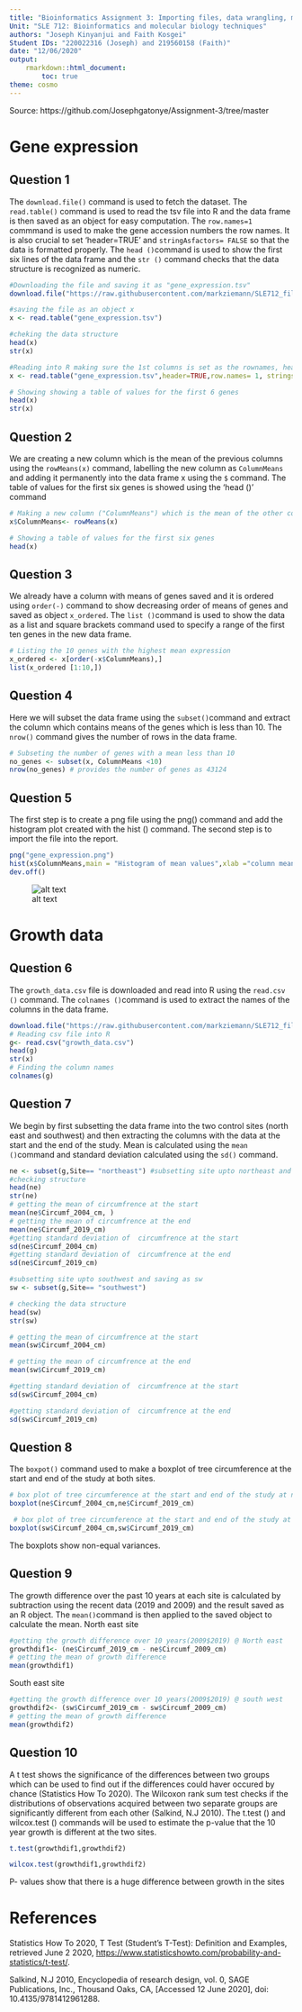 ```yaml
---
title: "Bioinformatics Assignment 3: Importing files, data wrangling, mathematical operations, plots and saving code on GitHub Report"
Unit: "SLE 712: Bioinformatics and molecular biology techniques"
authors: "Joseph Kinyanjui and Faith Kosgei"
Student IDs: "220022316 (Joseph) and 219560158 (Faith)"
date: "12/06/2020"
output:
    rmarkdown::html_document:
        toc: true
theme: cosmo
---
```


Source: https://github.com/Josephgatonye/Assignment-3/tree/master

# Gene expression

## Question 1 
The `download.file()`  command is used to fetch the dataset. The `read.table()` command  is used to read the tsv file into R and the data frame is then saved as an object for easy computation. The `row.names=1` commmand is used to make the gene accession numbers the row names. It is also crucial to set 'header=TRUE' and `stringAsfactors= FALSE` so that the data is formatted properly. The `head ()`command is used to show the first six lines of the data frame and the `str ()` command checks that the data structure is recognized as numeric. 
```r
#Downloading the file and saving it as "gene_expression.tsv"
download.file("https://raw.githubusercontent.com/markziemann/SLE712_files/master/bioinfo_asst3_part1_files/gene_expression.tsv",destfile = "gene_expression.tsv") 

#saving the file as an object x
x <- read.table("gene_expression.tsv") 

#cheking the data structure
head(x) 
str(x) 

#Reading into R making sure the 1st columns is set as the rownames, headers are recognized an only first 6 genes are shown
x <- read.table("gene_expression.tsv",header=TRUE,row.names= 1, stringsAsFactors = FALSE)

# Showing showing a table of values for the first 6 genes
head(x)
str(x)
```
## Question 2 
We are creating a new column which is the mean of the previous columns using the `rowMeans(x)` command, labelling the new column as `ColumnMeans` and adding it permanently into the data frame x using the `$` command. The table of values for the first six genes is showed using the 'head ()' command 
```r
# Making a new column ("ColumnMeans") which is the mean of the other columns
x$ColumnMeans<- rowMeans(x)

# Showing a table of values for the first six genes
head(x)
```
## Question 3 
We already have a column with means of genes saved and it is ordered using `order(-)` command to show decreasing order of means of genes and saved as object `x_ordered`. The `list ()`command is used to show the data as a list and square brackets command used to specify a range of the first ten genes in the new data frame.
```r
# Listing the 10 genes with the highest mean expression
x_ordered <- x[order(-x$ColumnMeans),]
list(x_ordered [1:10,])
```
## Question 4 
Here we will subset the data frame using the `subset()`command and extract the column which contains means of the genes which is less than 10. The `nrow()` command gives the number of rows in the data frame.

```r
# Subseting the number of genes with a mean less than 10
no_genes <- subset(x, ColumnMeans <10)
nrow(no_genes) # provides the number of genes as 43124
```
## Question 5 
The first step is to create a png file using the png() command and add the histogram plot created with the hist () command. The second step is to import the file into the report.

```r
png("gene_expression.png") 
hist(x$ColumnMeans,main = "Histogram of mean values",xlab ="column means")
dev.off()
```
![alt text](gene_expression.png "Gene_Expression Plot") 

# Growth data

## Question 6 
The `growth_data.csv` file is downloaded and read into R using the `read.csv ()` command. The `colnames ()`command is used to extract the names of the columns in the data frame.
```r
download.file("https://raw.githubusercontent.com/markziemann/SLE712_files/master/bioinfo_asst3_part1_files/growth_data.csv",destfile = "growth_data.csv")
# Reading csv file into R
g<- read.csv("growth_data.csv")
head(g)
str(x)
# Finding the column names
colnames(g)
```

## Question 7
We begin by first subsetting the data frame into the two control sites (north east and southwest) and then extracting the columns with the data at the start and the end of the study. Mean is calculated using the `mean ()`command and standard deviation calculated using the `sd()` command.
```r
ne <- subset(g,Site== "northeast") #subsetting site upto northeast and saving as ne
#checking structure
head(ne)
str(ne)
# getting the mean of circumfrence at the start
mean(ne$Circumf_2004_cm, ) 
# getting the mean of circumfrence at the end
mean(ne$Circumf_2019_cm)
#getting standard deviation of  circumfrence at the start
sd(ne$Circumf_2004_cm)
#getting standard deviation of  circumfrence at the end
sd(ne$Circumf_2019_cm)
```

```r
#subsetting site upto southwest and saving as sw
sw <- subset(g,Site== "southwest")

# checking the data structure
head(sw)
str(sw)

# getting the mean of circumfrence at the start
mean(sw$Circumf_2004_cm)

# getting the mean of circumfrence at the end
mean(sw$Circumf_2019_cm)

#getting standard deviation of  circumfrence at the start
sd(sw$Circumf_2004_cm)

#getting standard deviation of  circumfrence at the end
sd(sw$Circumf_2019_cm)
```

## Question 8
The `boxpot()` command used to make a boxplot of tree circumference at the start and end of the study at both sites.
```r
# box plot of tree circumference at the start and end of the study at north west 
boxplot(ne$Circumf_2004_cm,ne$Circumf_2019_cm)
```

```r
 # box plot of tree circumference at the start and end of the study at south east
boxplot(sw$Circumf_2004_cm,sw$Circumf_2019_cm)
```
The boxplots show non-equal variances.

## Question 9
The growth difference over the past 10 years at each site is calculated by subtraction using the recent data (2019 and 2009) and the result saved as an R object. The `mean()`command is then applied to the saved object to calculate the mean.
North east site
```r
#getting the growth difference over 10 years(2009$2019) @ North east
growthdif1<- (ne$Circumf_2019_cm - ne$Circumf_2009_cm)
# getting the mean of growth difference
mean(growthdif1)
```
South east site
```r
#getting the growth difference over 10 years(2009$2019) @ south west
growthdif2<- (sw$Circumf_2019_cm - sw$Circumf_2009_cm)
# getting the mean of growth difference
mean(growthdif2)
```

## Question 10
A t test shows the significance of the differences between two groups which can be used to find out if the differences could haver occured by chance (Statistics How To 2020). The Wilcoxon rank sum test checks if the distributions of observations acquired between two separate groups are significantly different from each other (Salkind, N.J 2010). The t.test () and wilcox.test () commands will be used to estimate the p-value that the 10 year growth is different at the two sites.

```r
t.test(growthdif1,growthdif2)
```
```r
wilcox.test(growthdif1,growthdif2)
```
P- values show that there is a huge difference between growth in the sites

# References

Statistics How To 2020, 
T Test (Student’s T-Test): Definition and Examples, retrieved June 2 2020, <https://www.statisticshowto.com/probability-and-statistics/t-test/>.

Salkind, N.J 2010, Encyclopedia of research design, vol. 0, SAGE Publications, Inc., Thousand Oaks, CA, [Accessed 12 June 2020], doi: 10.4135/9781412961288.



